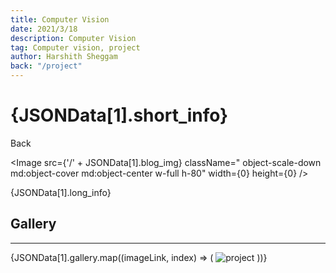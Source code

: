 ```yaml
---
title: Computer Vision
date: 2021/3/18
description: Computer Vision
tag: Computer vision, project
author: Harshith Sheggam
back: "/project"
---
```




<div className="flex justify-between  hover:text-bold">
  <h1>{JSONData[1].short_info}</h1>
  <Link href={'/projects'}>Back</Link>
</div>

<Image
  src={'/' + JSONData[1].blog_img}
  className=" object-scale-down md:object-cover md:object-center w-full h-80"
  width={0}
  height={0}
/>

{JSONData[1].long_info}

## Gallery 
---

<div class="mx-auto flex flex-wrap gap-1 justify-evenly items-stretch">
  {JSONData[1].gallery.map((imageLink, index) => (
    <Image
      class="object-scale-down w-1/4 h-1/5
  border border-black flex-grow "
      src={'/' + imageLink}
      alt="project"
      width={0}
      height={0}
    />
  ))}
</div>
